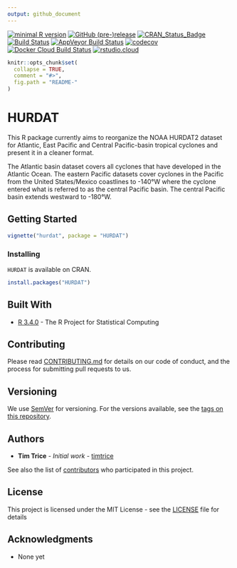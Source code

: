 ```yaml
---
output: github_document
---
```


[![minimal R version](https://img.shields.io/badge/R%3E%3D-3.5.3-6666ff.svg)](https://cran.r-project.org/) 
[![GitHub (pre-)release](https://img.shields.io/github/release/timtrice/HURDAT/all.svg)](https://github.com/timtrice/HURDAT/tags)
[![CRAN_Status_Badge](http://www.r-pkg.org/badges/version/HURDAT)](https://cran.r-project.org/package=HURDAT)
[![Build Status](https://img.shields.io/travis/timtrice/HURDAT/master.svg)](https://travis-ci.org/timtrice/HURDAT)
[![AppVeyor Build Status](https://img.shields.io/appveyor/ci/timtrice/HURDAT/master.svg)](https://ci.appveyor.com/project/timtrice/HURDAT)
[![codecov](https://codecov.io/gh/timtrice/HURDAT/branch/master/graph/badge.svg)](https://codecov.io/gh/timtrice/HURDAT) 
[![Docker Cloud Build Status](https://img.shields.io/docker/cloud/build/timtrice/hurdat.svg?style=popout)](https://cloud.docker.com/repository/docker/timtrice/hurdat)
[![rstudio.cloud](https://img.shields.io/badge/launch-rstudio.cloud-yellowgreen.svg)](https://rstudio.cloud/project/413591)


```r
knitr::opts_chunk$set(
  collapse = TRUE,
  comment = "#>",
  fig.path = "README-"
)
```

# HURDAT

This R package currently aims to reorganize the NOAA HURDAT2 dataset for Atlantic, East Pacific and Central Pacific-basin tropical cyclones and present it in a cleaner format.

The Atlantic basin dataset covers all cyclones that have developed in the Atlantic Ocean. The eastern Pacific datasets cover cyclones in the Pacific from the United States/Mexico coastlines to -140&deg;W where the cyclone entered what is referred to as the central Pacific basin. The central Pacific basin extends westward to -180&deg;W.

## Getting Started

```r
vignette("hurdat", package = "HURDAT")
```

### Installing

`HURDAT` is available on CRAN.

```r
install.packages("HURDAT")
```

## Built With

* [R 3.4.0](https://www.r-project.org/) - The R Project for Statistical Computing

## Contributing

Please read [CONTRIBUTING.md](https://github.com/timtrice/HURDAT/blob/master/.github/CONTRIBUTING.md) for details on our code of conduct, and the process for submitting pull requests to us.

## Versioning

We use [SemVer](http://semver.org/) for versioning. For the versions available, see the [tags on this repository](https://github.com/timtrice/HURDAT/tags). 

## Authors

* **Tim Trice** - *Initial work* - [timtrice](https://github.com/timtrice)

See also the list of [contributors](https://github.com/timtrice/HURDAT/contributors) who participated in this project.

## License

This project is licensed under the MIT License - see the [LICENSE](https://github.com/timtrice/HURDAT/blob/master/LICENSE.md) file for details

## Acknowledgments

* None yet
